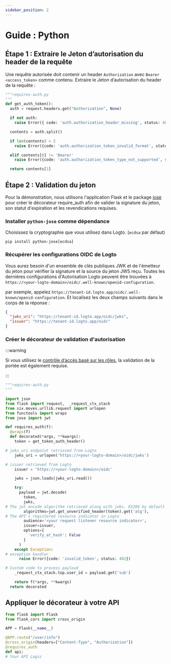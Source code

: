 ```yaml
---
sidebar_position: 2
---
```


# Guide : Python

## Étape 1 : Extraire le Jeton d’autorisation du header de la requête

Une requête autorisée doit contenir un header `Authorization` avec `Bearer <access_token>` comme contenu. Extraire le Jeton d’autorisation du header de la requête :

```python
"""requires-auth.py
"""
def get_auth_token():
  auth = request.headers.get("Authorization", None)

  if not auth:
    raise Error({ code: 'auth.authorization_header_missing', status: 401 })

  contents = auth.split()

  if len(contents) < 2
    raise Error({code: 'auth.authorization_token_invalid_format', status: 401})

  elif contents[0] != 'Bearer'
    raise Error({code: 'auth.authorization_token_type_not_supported', status: 401})

  return contents[1]
```

## Étape 2 : Validation du jeton

Pour la démonstration, nous utilisons l'application Flask et le package [jose](https://github.com/mpdavis/python-jose) pour créer le décorateur require_auth afin de valider la signature du jeton, son statut d'expiration et les revendications requises.

### Installer `python-jose` comme dépendance

Choisissez la cryptographie que vous utilisez dans Logto. (`ecdsa` par défaut)

```
pip install python-jose[ecdsa]

```

### Récupérer les configurations OIDC de Logto

Vous aurez besoin d'un ensemble de clés publiques JWK et de l'émetteur du jeton pour vérifier la signature et la source du jeton JWS reçu. Toutes les dernières configurations d'Autorisation Logto peuvent être trouvées à `https://<your-logto-domain>/oidc/.well-known/openid-configuration`.

par exemple, appelez `https://tenant-id.logto.app/oidc/.well-known/openid-configuration`. Et localisez les deux champs suivants dans le corps de la réponse :

```json
{
  "jwks_uri": "https://tenant-id.logto.app/oidc/jwks",
  "issuer": "https://tenant-id.logto.app/oidc"
}
```

### Créer le décorateur de validation d'autorisation

:::warning

Si vous utilisez le [contrôle d’accès basé sur les rôles](/authorization/role-based-access-control/protect-api-resources-with-rbac), la validation de la portée est également requise.

:::

```python
"""requires-auth.py
"""

import json
from flask import request,  _request_ctx_stack
from six.moves.urllib.request import urlopen
from functools import wraps
from jose import jwt

def requires_auth(f):
  @wraps(f)
  def decorated(*args, **kwargs):
    token = get_token_auth_header()

# jwks_uri endpoint retrieved from Logto
    jwks_uri = urlopen('https://<your-logto-domain>/oidc/jwks')

# issuer retrieved from Logto
    issuer = 'https://<your-logto-domain>/oidc'

    jwks = json.loads(jwks_uri.read())

    try:
      payload = jwt.decode(
        token,
        jwks,
# The jwt encode algorithm retrieved along with jwks. ES384 by default
        algorithms=jwt.get_unverified_header(token).get('alg'),
# The API's registered resource indicator in Logto
        audience='<your request listener resource indicator>',
        issuer=issuer,
        options={
          'verify_at_hash': False
        }
      )
    except Exception:
# exception handler
      raise Error({code: 'invalid_token', status: 401})

# Custom code to process payload
    _request_ctx_stack.top.user_id = payload.get('sub')

    return f(*args, **kwargs)
  return decorated
```

## Appliquer le décorateur à votre API

```python
from flask import Flask
from flask_cors import cross_origin

APP = Flask(__name__)

@APP.route("/user/info")
@cross_origin(headers=["Content-Type", "Authorization"])
@requires_auth
def api:
# Your API Logic
```
